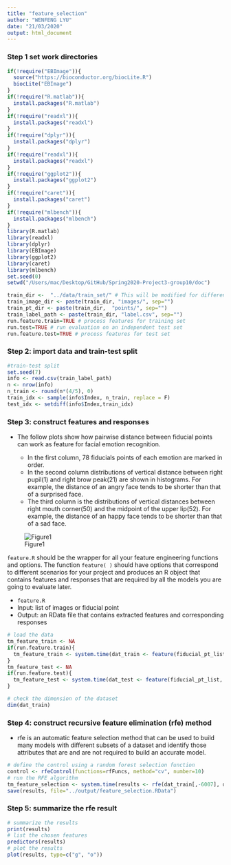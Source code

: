 ```yaml
---
title: "feature_selection"
author: "WENFENG LYU"
date: "21/03/2020"
output: html_document
---
```


### Step 1 set work directories
```r
if(!require("EBImage")){
  source("https://bioconductor.org/biocLite.R")
  biocLite("EBImage")
}
if(!require("R.matlab")){
  install.packages("R.matlab")
}
if(!require("readxl")){
  install.packages("readxl")
}
if(!require("dplyr")){
  install.packages("dplyr")
}
if(!require("readxl")){
  install.packages("readxl")
}
if(!require("ggplot2")){
  install.packages("ggplot2")
}
if(!require("caret")){
  install.packages("caret")
}
if(!require("mlbench")){
  install.packages("mlbench")
}
library(R.matlab)
library(readxl)
library(dplyr)
library(EBImage)
library(ggplot2)
library(caret)
library(mlbench)
set.seed(0)
setwd("/Users/mac/Desktop/GitHub/Spring2020-Project3-group10/doc")
```


```r
train_dir <-  "../data/train_set/" # This will be modified for different data sets.
train_image_dir <- paste(train_dir, "images/", sep="")
train_pt_dir <- paste(train_dir,  "points/", sep="")
train_label_path <- paste(train_dir, "label.csv", sep="") 
run.feature.train=TRUE # process features for training set
run.test=TRUE # run evaluation on an independent test set
run.feature.test=TRUE # process features for test set
```

### Step 2: import data and train-test split 
```r
#train-test split
set.seed(7)
info <- read.csv(train_label_path)
n <- nrow(info)
n_train <- round(n*(4/5), 0)
train_idx <- sample(info$Index, n_train, replace = F)
test_idx <- setdiff(info$Index,train_idx)

```

### Step 3: construct features and responses

+ The follow plots show how pairwise distance between fiducial points can work as feature for facial emotion recognition.

  + In the first column, 78 fiducials points of each emotion are marked in order. 
  + In the second column distributions of vertical distance between right pupil(1) and  right brow peak(21) are shown in  histograms. For example, the distance of an angry face tends to be shorter than that of a surprised face.
  + The third column is the distributions of vertical distances between right mouth corner(50)
and the midpoint of the upper lip(52).  For example, the distance of an happy face tends to be shorter than that of a sad face.

![Figure1](../figs/feature_visualization.jpg)

`feature.R` should be the wrapper for all your feature engineering functions and options. The function `feature( )` should have options that correspond to different scenarios for your project and produces an R object that contains features and responses that are required by all the models you are going to evaluate later. 
  
  + `feature.R`
  + Input: list of images or fiducial point
  + Output: an RData file that contains extracted features and corresponding responses

```r
# load the data
tm_feature_train <- NA
if(run.feature.train){
  tm_feature_train <- system.time(dat_train <- feature(fiducial_pt_list, train_idx))
}
tm_feature_test <- NA
if(run.feature.test){
  tm_feature_test <- system.time(dat_test <- feature(fiducial_pt_list, test_idx))
}
```


```r
# check the dimension of the dataset
dim(dat_train)
```


### Step 4: construct recursive feature elimination (rfe) method

+ rfe is an automatic feature selection method that can be used to build many models with different subsets of a dataset and identify those attributes that are and are not required to build an accurate model.

```r
# define the control using a random forest selection function
control <- rfeControl(functions=rfFuncs, method="cv", number=10)
# run the RFE algorithm
tm_feature_selection <- system.time(results <- rfe(dat_train[,-6007], dat_train[,6007],size = c(1:20),rfeControl=control))
save(results, file="../output/feature_selection.RData")
```


### Step 5: summarize the rfe result


```r
# summarize the results
print(results)
# list the chosen features
predictors(results)
# plot the results
plot(results, type=c("g", "o"))
```


